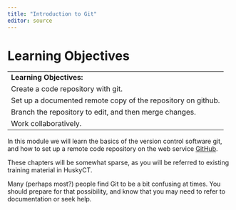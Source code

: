 ```yaml
---
title: "Introduction to Git"
editor: source
---
```


# Learning Objectives

|                           |
|------------------------------------------------------------------------|
| **Learning Objectives:**  |
| Create a code repository with git.   |
| Set up a documented remote copy of the repository on github. |
| Branch the repository to edit, and then merge changes. |
| Work collaboratively. |

In this module we will learn the basics of the version control software git, and how to set up a remote code repository on the web service [GitHub](https://github.com). 

These chapters will be somewhat sparse, as you will be referred to existing training material in HuskyCT. 

Many (perhaps most?) people find Git to be a bit confusing at times. You should prepare for that possibility, and know that you may need to refer to documentation or seek help. 
